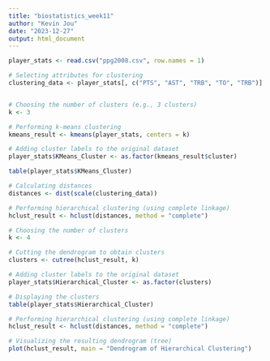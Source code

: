```yaml
---
title: "biostatistics_week11"
author: "Kevin Jou"
date: "2023-12-27"
output: html_document
---
```


```r
player_stats <- read.csv("ppg2008.csv", row.names = 1)
```

```r
# Selecting attributes for clustering
clustering_data <- player_stats[, c("PTS", "AST", "TRB", "TO", "TRB")]


# Choosing the number of clusters (e.g., 3 clusters)
k <- 3

# Performing k-means clustering
kmeans_result <- kmeans(player_stats, centers = k)

# Adding cluster labels to the original dataset
player_stats$KMeans_Cluster <- as.factor(kmeans_result$cluster)

table(player_stats$KMeans_Cluster)
```

```r
# Calculating distances
distances <- dist(scale(clustering_data))

# Performing hierarchical clustering (using complete linkage)
hclust_result <- hclust(distances, method = "complete")

# Choosing the number of clusters
k <- 4

# Cutting the dendrogram to obtain clusters
clusters <- cutree(hclust_result, k)

# Adding cluster labels to the original dataset
player_stats$Hierarchical_Cluster <- as.factor(clusters)

# Displaying the clusters
table(player_stats$Hierarchical_Cluster)

# Performing hierarchical clustering (using complete linkage)
hclust_result <- hclust(distances, method = "complete")

# Visualizing the resulting dendrogram (tree)
plot(hclust_result, main = "Dendrogram of Hierarchical Clustering")

```




